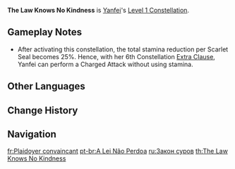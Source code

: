 {{Constellation Infobox
|image       = Constellation The Law Knows No Kindness.png
|description = When Yanfei uses her [[Seal of Approval|Charged Attack]], each existing Scarlet Seal additionally reduces the stamina cost of this Charged Attack by 10% and increases [[Interruption Resistance|resistance against interruption]] during its release.
|level       = 1
|character   = Yanfei
|utility1    = Stamina
|utility2    = Interruption Resistance
|utility3    = Charged Attack
}}
'''The Law Knows No Kindness''' is [[Yanfei]]'s [[Level 1 Constellation]].

==Gameplay Notes==
* After activating this constellation, the total stamina reduction per Scarlet Seal becomes 25%. Hence, with her 6th Constellation [[Extra Clause]], Yanfei can perform a Charged Attack without using stamina.

==Other Languages==
{{Other Languages
|en      = The Law Knows No Kindness
|zhs     = 占理不饶人
|zhs_rm  = Zhànlǐ Bù Ráorén
|zht     = 佔理不饒人
|zht_rm  = Zhànlǐ Bù Ráorén
|zh_tl   = Reason Does Not Have Mercy on Anyone
|ja      = 法からは逃れられない
|ja_rm   = Hou kara wa Nogarerarenai
|ja_tl   = There is No Escape From the Law
|ko      = 법의 심판자
|ko_rm   = Beop-ui Simpanja
|ko_tl   = Judge of Law
|es      = Insisto, Señoría
|es_tl   = I Insist, Your Honor
|es_note = Although "La Señoría" literally means "the seniority," it is a term used to respectfully address a judge during court.
|fr      = Plaidoyer convaincant
|fr_tl   = Convincing Advocacy
|ru      = Закон суров
|ru_tl   = Strict Law
|th      = The Law Knows No Kindness
|vi      = Được Nước Làm Tới
|vi_tl   = 
|de      = Rechthaberei
|de_tl   = Insistence on Being Right
|id      = The Law Knows No Kindness
|pt      = A Lei Não Perdoa
|pt_tl   = The Law Does Not Forgive
|tr      = Kanunlar Affetmez
|tr_tl   = 
|it      = La legge non perdona
|it_tl   = The Law Doesn't Forgive
}}

==Change History==
{{Change History|1.5}}

==Navigation==
{{Talent Navbox|Yanfei}}

[[fr:Plaidoyer convaincant]]
[[pt-br:A Lei Não Perdoa]]
[[ru:Закон суров]]
[[th:The Law Knows No Kindness]]